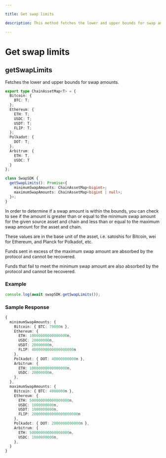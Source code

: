 ```yaml
---

title: Get swap limits

description: This method fetches the lower and upper bounds for swap amounts.

---
```




# Get swap limits

## getSwapLimits

Fetches the lower and upper bounds for swap amounts.

```typescript copy
export type ChainAssetMap<T> = {
  Bitcoin: {
    BTC: T;
  };
  Ethereum: {
    ETH: T;
    USDC: T;
    USDT: T;
    FLIP: T;
  };
  Polkadot: {
    DOT: T;
  };
  Arbitrum: {
    ETH: T,
    USDC: T
  }
};

class SwapSDK {
  getSwapLimits(): Promise<{
    minimumSwapAmounts: ChainAssetMap<bigint>;
    maximumSwapAmounts: ChainAssetMap<bigint | null>;
  }>;
}
```

In order to determine if a swap amount is within the bounds, you can check to
see if the amount is greater than or equal to the minimum swap amount for the
given source asset and chain and less than or equal to the maximum swap amount
for the asset and chain.

These values are in the base unit of the asset, i.e. satoshis for Bitcoin, wei
for Ethereum, and Planck for Polkadot, etc.

<Callout type="warning">
<p>
Funds sent in excess of the maximum swap amount are absorbed by the protocol and
cannot be recovered.
</p>
<p>
Funds that fail to meet the minimum swap amount are also absorbed by the
protocol and cannot be recovered.
</p>
</Callout>

### Example


```javascript
console.log(await swapSDK.getSwapLimits());
```

### Sample Response

```ts
{
  minimumSwapAmounts: {
    Bitcoin: { BTC: 70000n },
    Ethereum: {
      ETH: 10000000000000000n,
      USDC: 20000000n,
      USDT: 20000000n,
      FLIP: 4000000000000000000n
    },
    Polkadot: { DOT: 40000000000n },
    Arbitrum: {
      ETH: 10000000000000000n,
      USDC: 20000000n,
    },
  },
  maximumSwapAmounts: {
    Bitcoin: { BTC: 4000000n },
    Ethereum: {
      ETH: 500000000000000000n,
      USDC: 1000000000n,
      USDT: 1000000000n,
      FLIP: 200000000000000000000n
    },
    Polkadot: { DOT: 2000000000000n },
    Arbitrum: {
      ETH: 500000000000000000n,
      USDC: 1000000000n,
    },
  }
}
```
